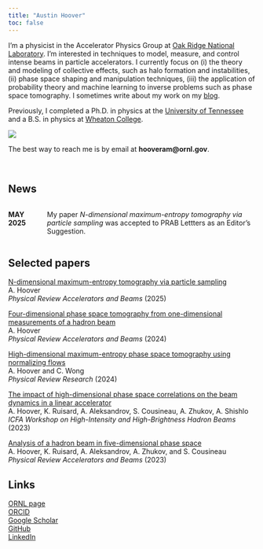 ```yaml
---
title: "Austin Hoover"
toc: false
---
```



::: {.grid}

::: {.g-col-8}
I'm a physicist in the Accelerator Physics Group at [Oak Ridge National Laboratory](https://www.ornl.gov). I'm interested in techniques to model, measure, and control intense beams in particle accelerators. I currently focus on (i) the theory and modeling of collective effects, such as halo formation and instabilities, (ii) phase space shaping and manipulation techniques, (iii) the application of probability theory and machine learning to inverse problems such as phase space tomography. I sometimes write about my work on my [blog](https://austin-hoover.github.io/blog/).

Previously, I completed a Ph.D. in physics at the [University of Tennessee](https://physics.utk.edu) and a B.S. in physics at [Wheaton College]().
:::

::: {.g-col-4}
![](images/me_ornl.jpg)
:::

:::

The best way to reach me is by email at **hooveram@ornl.gov**.

<br>



## News

:::: {.columns}

::: {.column width="12%"}
**MAY 2025**
:::
::: {.column width="88%"}
My paper *N-dimensional maximum-entropy tomography via particle sampling* was accepted to PRAB Lettters as an Editor's Suggestion.
:::

::::


## Selected papers 


[N-dimensional maximum-entropy tomography via particle sampling](https://arxiv.org/abs/2409.17915) \
A. Hoover \
*Physical Review Accelerators and Beams* (2025) 

[Four-dimensional phase space tomography from one-dimensional measurements of a hadron beam](https://doi.org/10.1103/PhysRevAccelBeams.27.122802) \
A. Hoover \
*Physical Review Accelerators and Beams* (2024)

[High-dimensional maximum-entropy phase space tomography using normalizing flows](https://doi.org/10.1103/PhysRevResearch.6.033163) \
A. Hoover and C. Wong \
*Physical Review Research* (2024)

[The impact of high-dimensional phase space correlations on the beam dynamics in a linear accelerator](https://accelconf.web.cern.ch/hb2023/papers/tuc1c2.pdf) \
A. Hoover, K. Ruisard, A. Aleksandrov, S. Cousineau, A. Zhukov, A. Shishlo \
*ICFA Workshop on High-Intensity and High-Brightness Hadron Beams* (2023) \

[Analysis of a hadron beam in five-dimensional phase space](https://doi.org/10.1103/PhysRevAccelBeams.26.064202) \
A. Hoover, K. Ruisard, A. Aleksandrov, A. Zhukov, and S. Cousineau \
*Physical Review Accelerators and Beams* (2023)


## Links

[ORNL page](https://www.ornl.gov/staff-profile/austin-hoover) \
[ORCID](https://orcid.org/0000-0001-5313-6962) \
[Google Scholar](https://scholar.google.com/citations?user=ReHwHZcAAAAJ&hl=en&oi=ao) \
[GitHub](https://github.com/austin-hoover) \
[LinkedIn](https://www.linkedin.com/in/austinhoover0/) \



